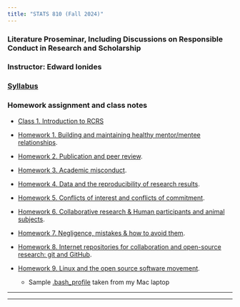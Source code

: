 ```yaml
---
title: "STATS 810 (Fall 2024)"
---
```


###  Literature Proseminar, Including Discussions on Responsible Conduct in Research and Scholarship
 
### Instructor: Edward Ionides 

### [Syllabus](syllabus.html) 

### Homework assignment and class notes

* [Class 1. Introduction to RCRS](first-class.html)

* [Homework 1. Building and maintaining healthy mentor/mentee relationships](hw01.pdf).


* [Homework 2. Publication and peer review](hw02.pdf).

* [Homework 3. Academic misconduct](hw03.pdf). 

* [Homework 4. Data and the reproducibility of research results](hw04.pdf).

* [Homework 5. Conflicts of interest and conflicts of commitment](hw05.pdf).

* [Homework 6. Collaborative research & Human participants and animal subjects](hw06.pdf).

* [Homework 7. Negligence, mistakes & how to avoid them](hw07.pdf).

* [Homework 8. Internet repositories for collaboration and open-source research: git and GitHub](hw08.html).

* [Homework 9. Linux and the open source software movement](hw09.pdf).
    + Sample [.bash_profile](sample.bash_profile) taken from my Mac laptop

<!--
* [Homework 10. Parallel statistical computing](hw10.pdf).

* [Homework 11. A workflow for reproducible statistical research: combining Latex and R with knitr](hw11.pdf).

    + [Debugging hints for homework 11](hw11supp.html).

* [Homework 12. Statistical computing on greatlakes](hw12.pdf).

    + [Introductory notes on command-line usage of greatlakes](gl/slides.pdf).


-->

------------

-----------

